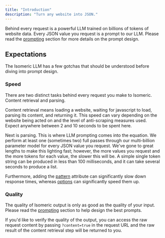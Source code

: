 ```yaml
---
title: "Introduction"
description: "Turn any website into JSON."
---
```


Behind every request is a powerful LLM trained on billions of tokens of website data. Every JSON value you request is a prompt to our LLM. Please read the [prompting](./prompting) section for more details on the prompt design.

## Expectations
The Isomeric LLM has a few gotchas that should be understood before diving into prompt design.

### Speed
There are two distinct tasks behind every request you make to Isomeric. Content retrieval and parsing.

Content retrieval means loading a website, waiting for javascript to load, parsing its content, and returning it. This speed can vary depending on the website being acted on and the level of anti-scraping measures used. Expect anywhere between 2 and 10 seconds to be spent here.

Next is parsing. This is where LLM prompting comes into the equation. We perform at least one (sometimes two) full passes through our multi-billion parameter model for every JSON value you request. We've gone to great lengths to make this lighting fast; however, the more values you request and the more tokens for each value, the slower this will be. A simple single token string can be produced in less than 100 milliseconds, and it can take several seconds to produce a list.

Furthermore, adding the [pattern](./prompting#pattern) attribute can significantly slow down response times, whereas [options](./prompting#options) can significantly speed them up.

### Quality
The quality of Isomeric output is only as good as the quality of your input. Please read the [prompting](./prompting) section to help design the best prompts.

If you'd like to verify the quality of the output, you can access the raw request content by passing `?content=true` in the request URL and the raw result of the content retrieval step will be returned to you.

